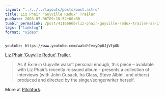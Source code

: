 ```yaml
---
layout: "../../../layouts/posts/post.astro"
title: Liz Phair 'Guyville Redux' Trailer
pubDate: 2008-07-06T09:16:52+00:00
tumblr_permalink: /post/41166660/liz-phair-guyville-redux-trailer-as-if-exile
tags: ["linklog"]
format: "video"
---
```


`youtube: https://www.youtube.com/watch?v=yDpUJjVfpOU`

[Liz Phair &lsquo;Guyville Redux&rsquo; Trailer][1].

> As if Exile in Guyville wasn&rsquo;t personal enough, this piece &#8211; available with Liz Phair&rsquo;s recently reissued album &#8211; presents a collection of interviews (with John Cusack, Ira Glass, Steve Albini, and others) produced and directed by the singer/songerwriter herself.

More at [Pitchfork][2].

[1]: https://www.youtube.com/watch?v=yDpUJjVfpOU
[2]: http://www.pitchfork.tv/week/liz-phair-guyville-redux
